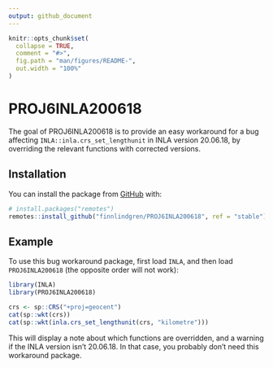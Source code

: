 ```yaml
---
output: github_document
---
```


<!-- README.md is generated from README.Rmd. Please edit that file -->

```r
knitr::opts_chunk$set(
  collapse = TRUE,
  comment = "#>",
  fig.path = "man/figures/README-",
  out.width = "100%"
)
```

# PROJ6INLA200618

<!-- badges: start -->
<!-- badges: end -->

The goal of PROJ6INLA200618 is to provide an easy workaround for a bug affecting
`INLA::inla.crs_set_lengthunit` in INLA version 20.06.18,
by overriding the relevant functions with corrected versions.

## Installation

You can install the package from [GitHub](https://github.com/) with:

``` r
# install.packages("remotes")
remotes::install_github("finnlindgren/PROJ6INLA200618", ref = "stable")
```
## Example

To use this bug workaround package, first load `INLA`, and then load
`PROJ6INLA200618` (the opposite order will not work):

```r
library(INLA)
library(PROJ6INLA200618)

crs <- sp::CRS("+proj=geocent")
cat(sp::wkt(crs))
cat(sp::wkt(inla.crs_set_lengthunit(crs, "kilometre")))
```
This will display a note about which functions are overridden, and a warning if
the INLA version isn't 20.06.18. In that case, you probably don't need this
workaround package.
